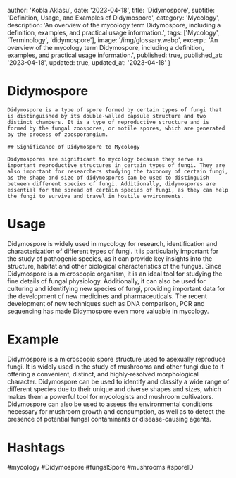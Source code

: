 
  author: 'Kobla Aklasu',
  date: '2023-04-18',
  title: 'Didymospore',
  subtitle: 'Definition, Usage, and Examples of Didymospore',
  category: 'Mycology',
  description: 'An overview of the mycology term Didymospore, including a definition, examples, and practical usage information.',
  tags: ['Mycology', 'Terminology', 'didymospore'],
  image: '/img/glossary.webp',
  excerpt: 'An overview of the mycology term Didymospore, including a definition, examples, and practical usage information.',
  published: true,
  published_at: '2023-04-18',
  updated: true,
  updated_at: '2023-04-18'
}




# Didymospore 
    Didymospore is a type of spore formed by certain types of fungi that is distinguished by its double-walled capsule structure and two distinct chambers. It is a type of reproductive structure and is formed by the fungal zoospores, or motile spores, which are generated by the process of zoosporangium.
    
    ## Significance of Didymospore to Mycology
    
    Didymospores are significant to mycology because they serve as important reproductive structures in certain types of fungi. They are also important for researchers studying the taxonomy of certain fungi, as the shape and size of didymospores can be used to distinguish between different species of fungi. Additionally, didymospores are essential for the spread of certain species of fungi, as they can help the fungi to survive and travel in hostile environments.

# Usage

Didymospore is widely used in mycology for research, identification and characterization of different types of fungi. It is particularly important for the study of pathogenic species, as it can provide key insights into the structure, habitat and other biological characteristics of the fungus. Since Didymospore is a microscopic organism, it is an ideal tool for studying the fine details of fungal physiology. Additionally, it can also be used for culturing and identifying new species of fungi, providing important data for the development of new medicines and pharmaceuticals. The recent development of new techniques such as DNA comparison, PCR and sequencing has made Didymospore even more valuable in mycology.

# Example

Didymospore is a microscopic spore structure used to asexually reproduce fungi. It is widely used in the study of mushrooms and other fungi due to it offering a convenient, distinct, and highly-resolved morphological character. Didymospore can be used to identify and classify a wide range of different species due to their unique and diverse shapes and sizes, which makes them a powerful tool for mycologists and mushroom cultivators. Didymospore can also be used to assess the environmental conditions necessary for mushroom growth and consumption, as well as to detect the presence of potential fungal contaminants or disease-causing agents.

# Hashtags

#mycology #Didymospore #fungalSpore #mushrooms #sporeID

